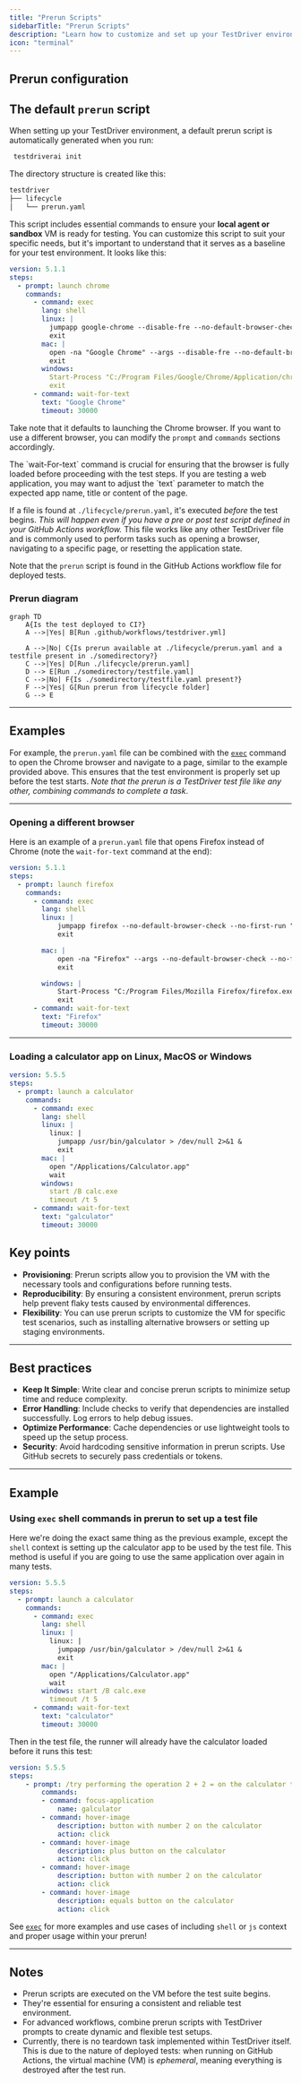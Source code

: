 ```yaml
---
title: "Prerun Scripts"
sidebarTitle: "Prerun Scripts"
description: "Learn how to customize and set up your TestDriver environment to optimize your CI/CD pipeline."
icon: "terminal"
---
```



## Prerun configuration

<LifecycleWarning/>

## The default `prerun` script
When setting up your TestDriver environment, a default prerun script is automatically generated when you run:
```bash
 testdriverai init
``` 

The directory structure is created like this:
```bash
testdriver
├── lifecycle
│   └── prerun.yaml
```

This script includes essential commands to ensure your **local agent or sandbox** VM is ready for testing. You can customize this script to suit your specific needs, but it's important to understand that it serves as a baseline for your test environment. It looks like this:
 

```yaml ./lifecycle/prerun.yaml
version: 5.1.1
steps:
  - prompt: launch chrome
    commands:
      - command: exec
        lang: shell
        linux: |
          jumpapp google-chrome --disable-fre --no-default-browser-check --no-first-run "${TD_WEBSITE}" &
          exit
        mac: |
          open -na "Google Chrome" --args --disable-fre --no-default-browser-check --no-first-run --disable-features=PasswordManagerEnabled "${TD_WEBSITE}" &
          exit
        windows:
          Start-Process "C:/Program Files/Google/Chrome/Application/chrome.exe" -ArgumentList "--start-maximized", "${TD_WEBSITE}"
          exit
      - command: wait-for-text
        text: "Google Chrome"
        timeout: 30000
```
Take note that it defaults to launching the Chrome browser. If you want to use a different browser, you can modify the `prompt` and `commands` sections accordingly. 

<Warning>
The `wait-For-text` command is crucial for ensuring that the browser is fully loaded before proceeding with the test steps. If you are testing a web application, you may want to adjust the `text` parameter to match the expected app name, title or content of the page.
</Warning>

If a file is found at `./lifecycle/prerun.yaml`, it's executed _before_ the test begins. _This will happen even if you have a pre or post test script defined in your GitHub Actions workflow._ This file works like any other TestDriver file and is commonly used to perform tasks such as opening a browser, navigating to a specific page, or resetting the application state.

Note that the `prerun` script is found in the GitHub Actions workflow file for deployed tests.

### Prerun diagram
```mermaid
graph TD
    A{Is the test deployed to CI?}
    A -->|Yes| B[Run .github/workflows/testdriver.yml]
    
    A -->|No| C{Is prerun available at ./lifecycle/prerun.yaml and a testfile present in ./somedirectory?}
    C -->|Yes| D[Run ./lifecycle/prerun.yaml]
    D --> E[Run ./somedirectory/testfile.yaml]
    C -->|No| F{Is ./somedirectory/testfile.yaml present?}
    F -->|Yes| G[Run prerun from lifecycle folder]
    G --> E
```
---

## Examples
For example, the `prerun.yaml` file can be combined with the [`exec`](/commands/exec) command to open the Chrome browser and navigate to a page, similar to the example provided above. This ensures that the test environment is properly set up before the test starts. _Note that the prerun is a TestDriver test file like any other, combining commands to complete a task_.

---

### Opening a different browser
Here is an example of a `prerun.yaml` file that opens Firefox instead of Chrome (note the `wait-for-text` command at the end):

```yaml {5, 16} ./lifecycle/prerun.yaml
version: 5.1.1
steps:
  - prompt: launch firefox
    commands:
      - command: exec
        lang: shell
        linux: |
            jumpapp firefox --no-default-browser-check --no-first-run "${TD_WEBSITE}" &
            exit

        mac: |
            open -na "Firefox" --args --no-default-browser-check --no-first-run "${TD_WEBSITE}" &
            exit

        windows: |
            Start-Process "C:/Program Files/Mozilla Firefox/firefox.exe" -ArgumentList "--no-default-browser-check", "--no-first-run", "${TD_WEBSITE}"
            exit
      - command: wait-for-text
        text: "Firefox"
        timeout: 30000
```

---
### Loading a calculator app on Linux, MacOS or Windows
```yaml ./lifecycle/prerun.yaml
version: 5.5.5
steps:
  - prompt: launch a calculator
    commands:
      - command: exec
        lang: shell
        linux: |
          linux: |
            jumpapp /usr/bin/galculator > /dev/null 2>&1 &
            exit
        mac: |
          open "/Applications/Calculator.app"
          wait
        windows:
          start /B calc.exe
          timeout /t 5
      - command: wait-for-text
        text: "galculator"
        timeout: 30000
```

## Key points
- **Provisioning**: Prerun scripts allow you to provision the VM with the necessary tools and configurations before running tests.
- **Reproducibility**: By ensuring a consistent environment, prerun scripts help prevent flaky tests caused by environmental differences.
- **Flexibility**: You can use prerun scripts to customize the VM for specific test scenarios, such as installing alternative browsers or setting up staging environments.

---

## Best practices
- **Keep It Simple**: Write clear and concise prerun scripts to minimize setup time and reduce complexity.
- **Error Handling**: Include checks to verify that dependencies are installed successfully. Log errors to help debug issues.
- **Optimize Performance**: Cache dependencies or use lightweight tools to speed up the setup process.
- **Security**: Avoid hardcoding sensitive information in prerun scripts. Use GitHub secrets to securely pass credentials or tokens.


---
## Example

### Using `exec` shell commands in prerun to set up a test file
Here we're doing the exact same thing as the previous example, except the `shell` context is setting up the calculator app to be used by the test file. This method is useful if you are going to use the same application over again in many tests.

```yaml ./lifecycle/prerun.yaml
version: 5.5.5
steps:
  - prompt: launch a calculator
    commands:
      - command: exec
        lang: shell
        linux: |
          linux: |
            jumpapp /usr/bin/galculator > /dev/null 2>&1 &
            exit
        mac: |
          open "/Applications/Calculator.app"
          wait
        windows: start /B calc.exe
          timeout /t 5
      - command: wait-for-text
        text: "calculator"
        timeout: 30000
```

Then in the test file, the runner will already have the calculator loaded before it runs this test:
```yaml testfile.yaml
version: 5.5.5
steps:
    - prompt: /try performing the operation 2 + 2 = on the calculator that is opened
        commands:
        - command: focus-application
            name: galculator
        - command: hover-image
            description: button with number 2 on the calculator
            action: click
        - command: hover-image
            description: plus button on the calculator
            action: click
        - command: hover-image
            description: button with number 2 on the calculator
            action: click
        - command: hover-image
            description: equals button on the calculator
            action: click
```

<Tip>See [`exec`](/commands/exec) for more examples and use cases of including `shell` or `js` context and proper usage within your prerun!</Tip>

---

## Notes
- Prerun scripts are executed on the VM before the test suite begins.
- They're essential for ensuring a consistent and reliable test environment.
- For advanced workflows, combine prerun scripts with TestDriver prompts to create dynamic and flexible test setups.
- Currently, there is no teardown task implemented within TestDriver itself. This is due to the nature of deployed tests: when running on GitHub Actions, the virtual machine (VM) is _ephemeral_, meaning everything is destroyed after the test run.
